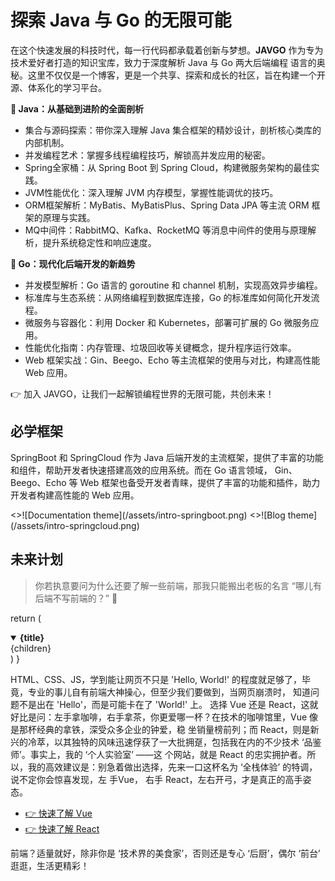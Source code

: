 # 探索 Java 与 Go 的无限可能

在这个快速发展的科技时代，每一行代码都承载着创新与梦想。**JAVGO** 作为专为技术爱好者打造的知识宝库，致力于深度解析 Java 与 Go 两大后端编程
语言的奥秘。这里不仅仅是一个博客，更是一个共享、探索和成长的社区，旨在构建一个开源、体系化的学习平台。

**🚩 Java：从基础到进阶的全面剖析**

* 集合与源码探索：带你深入理解 Java 集合框架的精妙设计，剖析核心类库的内部机制。
* 并发编程艺术：掌握多线程编程技巧，解锁高并发应用的秘密。
* Spring全家桶：从 Spring Boot 到 Spring Cloud，构建微服务架构的最佳实践。
* JVM性能优化：深入理解 JVM 内存模型，掌握性能调优的技巧。
* ORM框架解析：MyBatis、MyBatisPlus、Spring Data JPA 等主流 ORM 框架的原理与实践。
* MQ中间件：RabbitMQ、Kafka、RocketMQ 等消息中间件的使用与原理解析，提升系统稳定性和响应速度。

**🚩 Go：现代化后端开发的新趋势**

* 并发模型解析：Go 语言的 goroutine 和 channel 机制，实现高效异步编程。
* 标准库与生态系统：从网络编程到数据库连接，Go 的标准库如何简化开发流程。
* 微服务与容器化：利用 Docker 和 Kubernetes，部署可扩展的 Go 微服务应用。
* 性能优化指南：内存管理、垃圾回收等关键概念，提升程序运行效率。
* Web 框架实战：Gin、Beego、Echo 等主流框架的使用与对比，构建高性能 Web 应用。

👉 加入 JAVGO，让我们一起解锁编程世界的无限可能，共创未来！

## 必学框架


SpringBoot 和 SpringCloud 作为 Java 后端开发的主流框架，提供了丰富的功能和组件，帮助开发者快速搭建高效的应用系统。而在 Go 语言领域，
Gin、Beego、Echo 等 Web 框架也备受开发者青睐，提供了丰富的功能和插件，助力开发者构建高性能的 Web 应用。

<Cards num={2}>
  <Cards.Card
    image
    arrow
    title="SpringBoot"
    href="/docs/docs-theme/start"
  >
    <>![Documentation theme](/assets/intro-springboot.png)</>
  </Cards.Card>
  <Cards.Card
    image
    arrow
    title="SpringCloud"
    href="/docs/blog-theme/start">
    <>![Blog theme](/assets/intro-springcloud.png)</>
  </Cards.Card>
</Cards>

## 未来计划

> 你若执意要问为什么还要了解一些前端，那我只能搬出老板的名言 “哪儿有后端不写前端的？” 🚬



  return (
    <details
      open
      className="last-of-type:mb-0 rounded-lg bg-neutral-50 dark:bg-neutral-800 p-2 mt-4"
    >
      <summary>
        <strong className="text-lg">{title}</strong>
      </summary>
      <div className="nx-p-2">{children}</div>
    </details>
  )
}

<FAQBox title="HTML、CSS、JS 该了解到什么程度?">
  HTML、CSS、JS，学到能让网页不只是 'Hello, World!' 的程度就足够了，毕竟，专业的事儿自有前端大神操心，但至少我们要做到，当网页崩溃时，
  知道问题不是出在 'Hello'，而是可能卡在了 'World!' 上。
</FAQBox>

<FAQBox title="Vue.js 和 React.js 该选哪个?">
  选择 Vue 还是 React，这就好比是问：左手拿咖啡，右手拿茶，你更爱哪一杯？在技术的咖啡馆里，Vue 像是那杯经典的拿铁，深受众多企业的钟爱，稳
  坐销量榜前列；而 React，则是新兴的冷萃，以其独特的风味迅速俘获了一大批拥趸，包括我在内的不少技术 ‘品鉴师’。事实上，我的 ‘个人实验室’ ——这
  个网站，就是 React 的忠实拥护者。所以，我的高效建议是：别急着做出选择，先来一口这杯名为 ‘全栈体验’ 的特调，说不定你会惊喜发现，左 手Vue，
  右手 React，左右开弓，才是真正的高手姿态。

- [👉 快速了解 Vue](https://vuejs.org/)
- [👉 快速了解 React](https://react.dev/)

</FAQBox>

<FAQBox title="应该投入多少精力在前端上?">
  前端？适量就好，除非你是 ‘技术界的美食家’，否则还是专心 ‘后厨’，偶尔 ‘前台’ 逛逛，生活更精彩！
</FAQBox>
